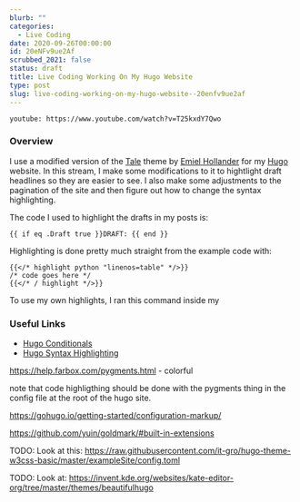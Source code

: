 ```yaml
---
blurb: ""
categories:
  - Live Coding
date: 2020-09-26T00:00:00
id: 20eNFv9ue2Af
scrubbed_2021: false
status: draft
title: Live Coding Working On My Hugo Website
type: post
slug: live-coding-working-on-my-hugo-website--20enfv9ue2af
---
```


`youtube: https://www.youtube.com/watch?v=T25kxdY7Qwo`

### Overview

I use a modified version of the [Tale](https://themes.gohugo.io/tale-hugo/) theme by [Emiel Hollander](https://www.emielhollander.nl) for my [Hugo](https://gohugo.io) website. In this stream, I make some modifications to it to hightlight draft headlines so they are easier to see. I also make some adjustments to the pagination of the site and then figure out how to change the syntax highlighting. 

The code I used to highlight the drafts in my posts is:

```python{numberLines: true}
{{ if eq .Draft true }}DRAFT: {{ end }}
```	

Highlighting is done pretty much straight from the example code with:

```go{numberLines: true}
{{</* highlight python "linenos=table" */>}}
/* code goes here */
{{</* / highlight */>}}
```


To use my own highlights, I ran this command inside my 






### Useful Links

- [Hugo Conditionals](https://www.mikedane.com/static-site-generators/hugo/conditionals/)
- [Hugo Syntax Highlighting](https://gohugo.io/content-management/syntax-highlighting/)

	






https://help.farbox.com/pygments.html - colorful


note that code highligthing should be done with the pygments thing in the config file at the root of the hugo site. 


https://gohugo.io/getting-started/configuration-markup/


https://github.com/yuin/goldmark/#built-in-extensions

TODO: Look at this: https://raw.githubusercontent.com/it-gro/hugo-theme-w3css-basic/master/exampleSite/config.toml

TODO: Look at: https://invent.kde.org/websites/kate-editor-org/tree/master/themes/beautifulhugo